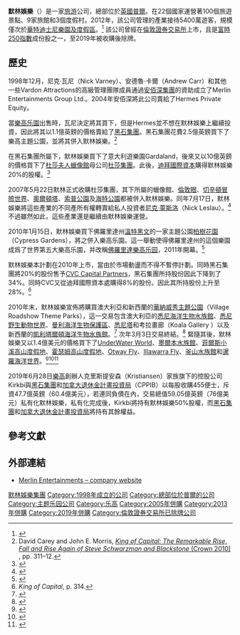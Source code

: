 {{Infobox company
 | name     = 默林娛樂<br>Merlin Entertainments Group PLC
 | logo     = [[Image:MerlinEntertainments.PNG|200px]]
 | type     = 私营公司
 | traded_as = 原LSE：MERL
| company_slogan   = Serious about fun
 | foundation       = {{Start date and age|1998|12}}
 | founder          = [[尼克·瓦尼|尼克·瓦尼]]
 | revenue          = [[英鎊|£]]10.74億（2012）<ref name="financial">{{Cite web |url=http://www.merlinentertainments.biz/20815421-C246-463E-8A67-D3C13C32F48E.CFILE |title=Annual Report 2012 |access-date=2014-02-15 |archive-url=https://web.archive.org/web/20140205052431/http://www.merlinentertainments.biz/20815421-C246-463E-8A67-D3C13C32F48E.CFILE |archive-date=2014-02-05 |dead-url=yes }}</ref>
| operating_income = [[英鎊|£]]2.58億（2012）<ref name="financial" />
| net_income       = £7600萬（2012）<ref name="financial" />
 | location_city    = [[普爾|普爾]]
 | location_country = {{UK}}
 | key_people       = Sir John Sunderland（[[董事長|董事長]]）<br>Nick Varney（[[首席执行官|首席执行官]]）
 | num_employees    = 22,000
 | industry         = 旅遊景點
 | products         = [[遊樂園|遊樂園]]、[[水族館|水族館]]和[[度假村|度假村]]
 | parent         =
 | services       =
 | homepage       = {{URL|merlinentertainments.biz}}
}}
'''默林娛樂'''（{{lang-en|Merlin Entertainments PLC}}）是一家[[旅遊業|旅游]]公司，總部位於[[英國|英國]][[普爾|普爾]]。在22個國家運營著100個旅遊景點、9家旅館和3個度假村。2012年，該公司管理的產業接待5400萬遊客，規模僅次於[[華特迪士尼樂園及度假區|華特迪士尼樂園及度假區]]。<ref>{{cite web | url=http://www.aecom.com/deployedfiles/Internet/Capabilities/Economics/_documents/2011%20Theme%20Index.pdf| title=AECOM Global Attractions Attendance Report 2010| work=Kris Harris| date=29 March 2012 | accessdate=29 March 2012 }}{{dead link|date=September 2011}}</ref> 該公司曾經在[[倫敦證券交易所|倫敦證券交易所]]上市，且是[[富時250指數|富時250指數]]成份股之一，至2019年被收購後除牌。

==歷史==
1998年12月，尼克·瓦尼（Nick Varney）、安德魯·卡爾（Andrew Carr）和其他一些Vardon Attractions的高級管理團隊成員通過[[安佰深集團|安佰深集團]]的資助成立了Merlin Entertainments Group Ltd.。2004年安佰深將此公司賣給了Hermes Private Equity。

當[[樂高乐園|樂高乐園]]出售時，瓦尼決定將其買下，但是Hermes並不想在默林娛樂上繼續投資，因此將其以1.1億英鎊的價格賣給了[[黑石集團|黑石集團]]。黑石集團花費2.5億英鎊買下了樂高主題公園，並將其併入默林娛樂。<ref>David Carey and John E. Morris, [http://king-of-capital.com/ ''King of Capital: The Remarkable Rise, Fall and Rise Again of Steve Schwarzman and Blackstone'' (Crown 2010)] {{Wayback|url=http://king-of-capital.com/ |date=20170929065423 }}, pp. 311–12.</ref>

在黑石集團所屬下，默林娛樂買下了意大利遊樂園Gardaland，後來又以10億英鎊的價格買下了[[杜莎夫人蠟像館|杜莎夫人蠟像館]]母公司[[杜莎集團|杜莎集團]]。此後，[[迪拜國際資本|迪拜國際資本]]購得默林娛樂20%的股權。<ref>{{cite news | url=http://news.bbc.co.uk/1/hi/business/6419019.stm | work=BBC News | title=Tussauds firm bought in £1bn deal | date=5 March 2007 | accessdate=12 May 2010 | archive-date=2008-12-05 | archive-url=https://web.archive.org/web/20081205005547/http://news.bbc.co.uk/1/hi/business/6419019.stm | dead-url=no }}</ref>

2007年5月22日默林正式收購杜莎集團，其下所屬的蠟像館、[[倫敦眼|倫敦眼]]、[[切辛頓冒險世界度假村|切辛頓冒險世界]]、[[奧爾頓塔|奧爾頓塔]]、[[索普公園|索普公園]]及[[海特公園度假村|海特公園]]都被併入默林娛樂。同年7月17日，默林娛樂將這些產業的不同產所有權轉賣給私人投資者[[尼克·萊斯洛|尼克·萊斯洛]]（Nick Leslau）。<ref>{{cite news | url=http://news.bbc.co.uk/1/hi/business/6902797.stm | work=BBC News | title=Alton Towers sold in £622m deal | date=17 July 2007 | accessdate=12 May 2010 | archive-date=2007-08-23 | archive-url=https://web.archive.org/web/20070823235943/http://news.bbc.co.uk/1/hi/business/6902797.stm | dead-url=no }}</ref> 不過雖然如此，這些產業還是繼續由默林娛樂運營。

2010年1月15日，默林娛樂買下佛羅里達州[[溫特黑文_(佛羅里達州)|溫特黑文]]的一家主題公園[[柏樹花園|柏樹花園]]（Cypress Gardens），將之併入樂高乐園。這一舉動使得佛羅里達州的這個樂園成爲了世界第五大樂高乐園，并改稱[[佛羅里達樂高乐园|佛羅里達樂高乐园]]，2011年開幕。<ref>{{cite web|url= http://www.theledger.com/article/20100115/NEWS/100119831/1410?|title= Cypress Gardens Sold to Legoland|date= 15 January 2010|accessdate= 15 January 2010|archive-date= 2010-01-17|archive-url= https://web.archive.org/web/20100117043312/http://www.theledger.com/article/20100115/NEWS/100119831/1410|dead-url= no}}</ref>

默林娛樂本計劃在2010年上市，當由於市場動盪而不得不暫停計劃。同時黑石集團將20%的股份售予[[CVC_Capital_Partners|CVC Capital Partners]]，黑石集團所持股份因此下降到了34%。同時CVC又從迪拜國際資本處購得8%的股份。因此其所持股份上升至28%。<ref>''King of Capital'', p. 314.</ref>

2010年末，默林娛樂宣佈將購買澳大利亞和新西蘭的[[華納威秀主題公園|華納威秀主題公園]]（Village Roadshow Theme Parks），這一交易包含澳大利亞的[[悉尼海洋生物水族館|悉尼海洋生物水族館]]、[[悉尼野生動物世界|悉尼野生動物世界]]、[[曼利海洋生物保護區|曼利海洋生物保護區]]、[[悉尼塔|悉尼塔]]和考拉畫廊（Koala Gallery ）以及新西蘭的[[凱利塔爾頓海洋生物水族館|凱利塔爾頓海洋生物水族館]]。<ref>{{cite news|title=Village Roadshow sells Sydney Attractions|url=http://news.smh.com.au/breaking-news-business/village-roadshow-sells-sydney-attractions-20101217-19039.html|accessdate=17 December 2010|newspaper=Sydney Morning Herald|date=17 December 2010|author=AAP|archive-date=2010-12-20|archive-url=https://web.archive.org/web/20101220034846/http://news.smh.com.au/breaking-news-business/village-roadshow-sells-sydney-attractions-20101217-19039.html|dead-url=no}}</ref> 次年3月3日交易終結。<ref>{{cite news|author=AAP|title=Plans for a Madame Tussauds in Sydney|url=http://news.smh.com.au/breaking-news-business/plans-for-a-madame-tussauds-in-sydney-20110303-1bfzn.html|accessdate=12 March 2011|newspaper=Sydney Morning Herald|date=3 March 2011|archive-date=2011-03-07|archive-url=https://web.archive.org/web/20110307033034/http://news.smh.com.au/breaking-news-business/plans-for-a-madame-tussauds-in-sydney-20110303-1bfzn.html|dead-url=no}}</ref> 緊隨其後，默林娛樂又以1.4億美元的價格買下了[[UnderWater_World_(昆士蘭州)|UnderWater World]]、[[墨爾本水族館|墨爾本水族館]]、[[菲爾斯小溪_(維多利亞州)|菲爾斯小溪高山度假地]]、[[霍瑟姆高山度假地|霍瑟姆高山度假地]]、[[Otway_Fly|Otway Fly]]、[[Illawarra_Fly|Illawarra Fly]]、[[釜山水族館|釜山水族館]]和[[暹羅海洋世界|暹羅海洋世界]]。<ref name="Merlin Entertainments Group conjures $140m James Packer bid">{{cite news|last=Ooi|first=Teresa|title=Merlin Entertainments Group conjures $140m James Packer bid|url=http://www.theaustralian.com.au/business/mergers-acquisitions/merlin-entertainments-group-conjures-140m-james-packer-bid/story-fn91vdzj-1226226193589|accessdate=4 June 2012|newspaper=The Australian|date=20 December 2011|archive-date=2011-12-27|archive-url=https://web.archive.org/web/20111227041336/http://www.theaustralian.com.au/business/mergers-acquisitions/merlin-entertainments-group-conjures-140m-james-packer-bid/story-fn91vdzj-1226226193589|dead-url=no}}</ref><ref name="Merlin ready to wrap up Living and Leisure deal">{{cite news|last=Danckert|first=Sarah|title=Merlin ready to wrap up Living and Leisure deal|url=http://www.theaustralian.com.au/business/mergers-acquisitions/merlin-ready-to-wrap-up-living-and-leisure-deal/story-fn91vdzj-1226269113927|accessdate=4 June 2012|newspaper=The Australian|date=13 February 2012|archive-date=2012-02-16|archive-url=https://web.archive.org/web/20120216115409/http://www.theaustralian.com.au/business/mergers-acquisitions/merlin-ready-to-wrap-up-living-and-leisure-deal/story-fn91vdzj-1226269113927|dead-url=no}}</ref><ref name=Locations>{{cite web|title=Locations|url=http://www.merlinentertainments.biz/en/company/locations.aspx|publisher=Merlin Entertainments|accessdate=4 June 2012|deadurl=yes|archiveurl=https://archive.is/20130115033334/http://www.merlinentertainments.biz/en/company/locations.aspx|archivedate=2013-01-15}}</ref>

2019年6月28日[[樂高|樂高]]創辦人克里斯提安森（Kristiansen）家族旗下的控股公司Kirkbi與[[黑石集團|黑石集團]]和[[加拿大退休金計畫投資局|加拿大退休金計畫投資局]]（CPPIB）以每股收購455便士，斥資47.7億英鎊（60.4億美元），若連同負債在內，交易總值59.05億英鎊（76億美元）私有化默林娛樂，私有化完成後，Kirkbi將持有默林娛樂50%股權，而[[黑石集團|黑石集團]]和[[加拿大退休金計畫投資局|加拿大退休金計畫投資局]]將持有其餘權益。

==參考文獻==
{{reflist|colwidth=30em}}

==外部連結==
* [http://www.merlinentertainments.biz/ Merlin Entertainments – company website] {{Wayback|url=http://www.merlinentertainments.biz/ |date=20150801183610 }}

{{默林娱乐}}
{{黑石集团}}
{{Authority control}}
[[Category:默林娛樂集團|]]
[[Category:1998年成立的公司|Category:1998年成立的公司]]
[[Category:總部位於普爾的公司|Category:總部位於普爾的公司]]
[[Category:主题乐园公司|Category:主题乐园公司]]
[[Category:乐高|Category:乐高]]
[[Category:2005年併購|Category:2005年併購]]
[[Category:2013年併購|Category:2013年併購]]
[[Category:2019年併購|Category:2019年併購]]
[[Category:倫敦證券交易所已除牌公司|Category:倫敦證券交易所已除牌公司]]